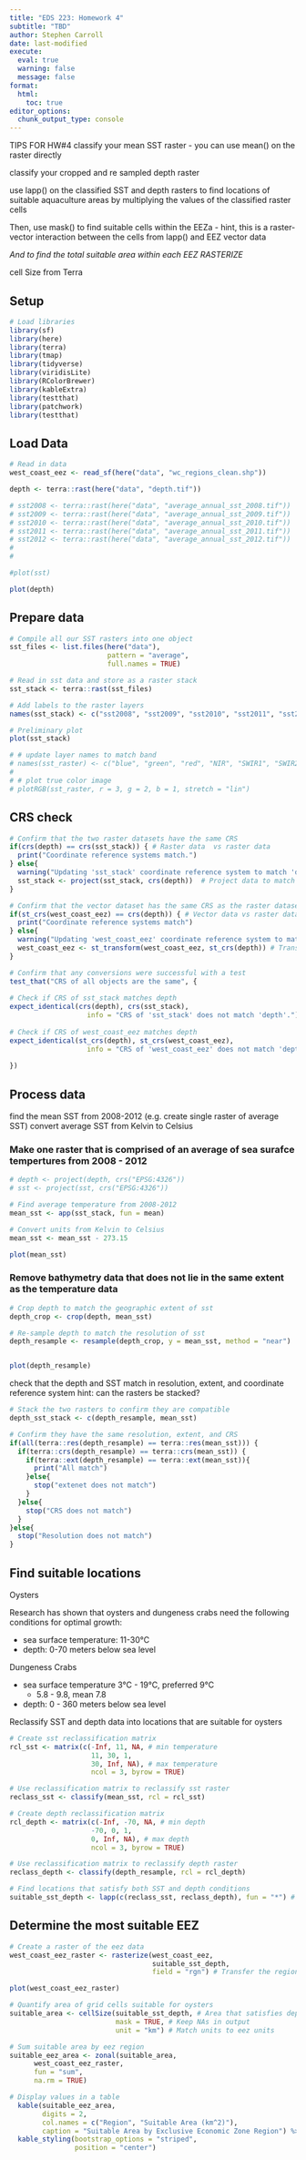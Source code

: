 ```yaml
---
title: "EDS 223: Homework 4"
subtitle: "TBD"
author: Stephen Carroll
date: last-modified
execute: 
  eval: true
  warning: false
  message: false
format:
  html:
    toc: true
editor_options: 
  chunk_output_type: console
---
```


TIPS FOR HW#4
classify your mean SST raster
- you can use mean() on the raster directly

classify your cropped and re sampled depth raster

use lapp() on the classified SST and depth rasters to find locations of suitable aquaculture areas by multiplying the values of the classified raster cells

Then, use mask() to find suitable cells within the EEZa
- hint, this is a raster-vector interaction between the cells from lapp() and EEZ vector data

*And to find the total suitable area within each EEZ
RASTERIZE*

cell Size from Terra

## Setup
```r
# Load libraries
library(sf)
library(here)
library(terra)
library(tmap)
library(tidyverse)
library(viridisLite)
library(RColorBrewer)
library(kableExtra)
library(testthat)
library(patchwork)
library(testthat)
```

## Load Data
```r
# Read in data 
west_coast_eez <- read_sf(here("data", "wc_regions_clean.shp"))

depth <- terra::rast(here("data", "depth.tif"))


```


```r
# sst2008 <- terra::rast(here("data", "average_annual_sst_2008.tif"))
# sst2009 <- terra::rast(here("data", "average_annual_sst_2009.tif"))
# sst2010 <- terra::rast(here("data", "average_annual_sst_2010.tif"))
# sst2011 <- terra::rast(here("data", "average_annual_sst_2011.tif"))
# sst2012 <- terra::rast(here("data", "average_annual_sst_2012.tif"))
# 
# 

#plot(sst)
```

```r
plot(depth)
```


## Prepare data
```r
# Compile all our SST rasters into one object
sst_files <- list.files(here("data"), 
                        pattern = "average", 
                        full.names = TRUE)

# Read in sst data and store as a raster stack
sst_stack <- terra::rast(sst_files)

# Add labels to the raster layers
names(sst_stack) <- c("sst2008", "sst2009", "sst2010", "sst2011", "sst2012")

# Preliminary plot
plot(sst_stack)

# # update layer names to match band
# names(sst_raster) <- c("blue", "green", "red", "NIR", "SWIR1", "SWIR2")
# 
# # plot true color image
# plotRGB(sst_raster, r = 3, g = 2, b = 1, stretch = "lin")
```

## CRS check

```r
# Confirm that the two raster datasets have the same CRS
if(crs(depth) == crs(sst_stack)) { # Raster data  vs raster data
  print("Coordinate reference systems match.")
} else{
  warning("Updating 'sst_stack' coordinate reference system to match 'depth.'")
  sst_stack <- project(sst_stack, crs(depth))  # Project data to match
}

# Confirm that the vector dataset has the same CRS as the raster dataset
if(st_crs(west_coast_eez) == crs(depth)) { # Vector data vs raster data
  print("Coordinate reference systems match")
} else{
  warning("Updating 'west_coast_eez' coordinate reference system to match 'depth'.")
  west_coast_eez <- st_transform(west_coast_eez, st_crs(depth)) # Transform data to match
}
```

```r
# Confirm that any conversions were successful with a test
test_that("CRS of all objects are the same", {
  
# Check if CRS of sst_stack matches depth
expect_identical(crs(depth), crs(sst_stack), 
                   info = "CRS of 'sst_stack' does not match 'depth'.")
  
# Check if CRS of west_coast_eez matches depth
expect_identical(st_crs(depth), st_crs(west_coast_eez), 
                   info = "CRS of 'west_coast_eez' does not match 'depth'.")
  
})
```

## Process data
find the mean SST from 2008-2012 (e.g. create single raster of average SST)
convert average SST from Kelvin to Celsius

### Make one raster that is comprised of an average of sea surafce tempertures from 2008 - 2012
```r
# depth <- project(depth, crs("EPSG:4326"))
# sst <- project(sst, crs("EPSG:4326"))

# Find average temperature from 2008-2012
mean_sst <- app(sst_stack, fun = mean)

# Convert units from Kelvin to Celsius
mean_sst <- mean_sst - 273.15

plot(mean_sst)
```


### Remove bathymetry data that does not lie in the same extent as the temperature data
```r
# Crop depth to match the geographic extent of sst
depth_crop <- crop(depth, mean_sst)

# Re-sample depth to match the resolution of sst
depth_resample <- resample(depth_crop, y = mean_sst, method = "near")


plot(depth_resample)
```

check that the depth and SST match in resolution, extent, and coordinate reference system
hint: can the rasters be stacked?
```r
# Stack the two rasters to confirm they are compatible
depth_sst_stack <- c(depth_resample, mean_sst)

# Confirm they have the same resolution, extent, and CRS
if(all(terra::res(depth_resample) == terra::res(mean_sst))) {
  if(terra::crs(depth_resample) == terra::crs(mean_sst)) {
    if(terra::ext(depth_resample) == terra::ext(mean_sst)){
      print("All match")
    }else{
      stop("extenet does not match")
    }
  }else{
    stop("CRS does not match")
  }
}else{
  stop("Resolution does not match")
}
```

## Find suitable locations

Oysters

Research has shown that oysters and dungeness crabs need the following conditions for optimal growth:

- sea surface temperature: 11-30°C
- depth: 0-70 meters below sea level

Dungeness Crabs

- sea surface temperature 3°C - 19°C, preferred 9°C
  -  5.8 - 9.8, mean 7.8
- depth: 0 - 360 meters below sea level




Reclassify SST and depth data into locations that are suitable for oysters

```r
# Create sst reclassification matrix
rcl_sst <- matrix(c(-Inf, 11, NA, # min temperature
                    11, 30, 1, 
                    30, Inf, NA), # max temperature
                    ncol = 3, byrow = TRUE)

# Use reclassification matrix to reclassify sst raster
reclass_sst <- classify(mean_sst, rcl = rcl_sst)
```

```r
# Create depth reclassification matrix
rcl_depth <- matrix(c(-Inf, -70, NA, # min depth
                    -70, 0, 1, 
                    0, Inf, NA), # max depth
                    ncol = 3, byrow = TRUE)

# Use reclassification matrix to reclassify depth raster
reclass_depth <- classify(depth_resample, rcl = rcl_depth)
```


```r
# Find locations that satisfy both SST and depth conditions
suitable_sst_depth <- lapp(c(reclass_sst, reclass_depth), fun = "*") # Use multiply function. Only cells that both have a 1 will remain a 1

```

## Determine the most suitable EEZ

```r
# Create a raster of the eez data
west_coast_eez_raster <- rasterize(west_coast_eez, 
                                   suitable_sst_depth, 
                                   field = "rgn") # Transfer the region variable 

plot(west_coast_eez_raster)

```

```r
# Quantify area of grid cells suitable for oysters
suitable_area <- cellSize(suitable_sst_depth, # Area that satisfies depth and temperature parameters
                          mask = TRUE, # Keep NAs in output
                          unit = "km") # Match units to eez units

# Sum suitable area by eez region
suitable_eez_area <- zonal(suitable_area, 
      west_coast_eez_raster,
      fun = "sum",
      na.rm = TRUE) 

# Display values in a table
  kable(suitable_eez_area,
        digits = 2, 
        col.names = c("Region", "Suitable Area (km^2)"),
        caption = "Suitable Area by Exclusive Economic Zone Region") %>% 
  kable_styling(bootstrap_options = "striped",
                position = "center")

```



